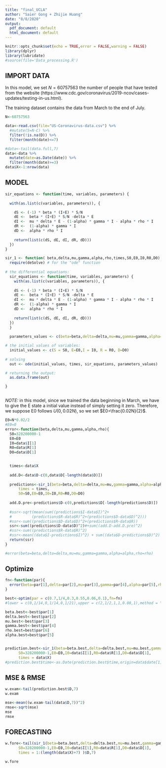 ```yaml
---
title: "final_UCLA"
author: "Saier Gong + Zhijie Huang"
date: "8/8/2020"
output:
  pdf_document: default
  html_document: default
---
```


```r
knitr::opts_chunk$set(echo = TRUE,error = FALSE,warning = FALSE)
library(dplyr)
library(lubridate)
#source(file='Data_processing.R')
```

## IMPORT DATA

In this model, we set $N=60757563$ the number of people that have tested from the website (https://www.cdc.gov/coronavirus/2019-ncov/cases-updates/testing-in-us.html).


The training dataset contains the data from March to the end of July. 
```r

N<-60757563

data<-read.csv(file="US-Coronavirus-data.csv") %>%
  #mutate(S=N-C) %>%
  filter(!is.na(D)) %>%
  filter(month(date)<=7)

#data<-tail(data.full,7)
data<-data %>%
  mutate(date=as.Date(date)) %>%
  filter(month(date)>=3)
data$X<-1:nrow(data)


```

## MODEL

```r
sir_equations <- function(time, variables, parameters) {
  
  with(as.list(c(variables, parameters)), {

    dS <- (-1) * beta * (I+E) * S/N
    dE <-  beta * (I+E) * S/N -delta * E
    dI <-  mu * delta * E - (1-alpha) * gamma * I - alpha * rho * I
    dR <-  (1-alpha) * gamma * I
    dD <-  alpha * rho * I
    
    return(list(c(dS, dE, dI, dR, dD)))
  })
}


```

```r
sir_1 <- function( beta,delta,mu,gamma,alpha,rho,times,S0,E0,I0,R0,D0) {
  require(deSolve) # for the "ode" function
  
# the differential equations:
  sir_equations <- function(time, variables, parameters) {
    with(as.list(c(variables, parameters)), {
    
    dS <- (-1) * beta * (I+E) * S/N
    dE <-  beta * (I+E) * S/N -delta * E
    dI <-  mu * delta * E - (1-alpha) * gamma * I - alpha * rho * I
    dR <-  (1-alpha) * gamma * I
    dD <-  alpha * rho * I
    
    return(list(c(dS, dE, dI, dR, dD)))
  })
  }
  
  parameters_values <- c(beta=beta,delta=delta,mu=mu,gamma=gamma,alpha=alpha,rho=rho)

# the initial values of variables:
  initial_values <- c(S = S0, E=E0,I = I0, R = R0, D=D0)
  
# solving
  out <- ode(initial_values, times, sir_equations, parameters_values)

# returning the output:
  as.data.frame(out)

}



```



*NOTE:* in this model, since we trained the data beginning in March, we have to give the E state a initial value instead of simply setting it zero. Therefore, we suppose E0 follows $U(0,0.02N)$, so we set $E0=\frac{0.02N}{2}$.

```r
E0=N*0.02/2
#E0=0
error<-function(beta,delta,mu,gamma,alpha,rho){
  S0=328200000-1
  E0=E0
  I0=data$I[1]
  R0=data$R[1]
  D0=data$D[1]

  
  times<-data$X
  
  add.D<-data$D-c(0,data$D[-length(data$D)])
  
  predictions<-sir_1(beta=beta,delta=delta,mu=mu,gamma=gamma,alpha=alpha,rho=rho,
      times = times,
      S0=S0,E0=E0,I0=I0,R0=R0,D0=D0)
  
  add.D.pre<-predictions$D-c(0,predictions$D[-length(predictions$D)])
      
  #ssr<-sqrt(mean(sum((predictions$I-data$I)^2+
  #         (predictions$R-data$R)^2+(predictions$D-data$D)^2)))
  #ssr<-sum((predictions$D-data$D)^2+(predictions$R-data$R))
  ssr<-sum((predictions$D-data$D)^2)#+sum((add.D-add.D.pre)^2)
  #ssr<-sum((predictions$R-data$R)^2)
  #ssr<-mean((data$I-predictions$I)^2) + sum((data$D-predictions$D)^2)
  return(ssr)
}

#error(beta=beta,delta=delta,mu=mu,gamma=gamma,alpha=alpha,rho=rho)

```




## Optimize


```r
fn<-function(par){
  error(beta=par[1],delta=par[2],mu=par[3],gamma=par[4],alpha=par[5],rho=par[6])
}

best<-optim(par = c(0.7,1/4,0.3,0.55,0.06,0.1),fn=fn)
#lower = c(0,1/14,0,1/14,0,1/21),upper = c(2,1/2,1,1,0.08,1),method = "L-BFGS-B"

beta.best<-best$par[1]
delta.best<-best$par[2]
mu.best<-best$par[3]
gamma.best<-best$par[4]
rho.best=best$par[6]
alpha.best=best$par[5]


prediction.best<-sir_1(beta=beta.best,delta=delta.best,mu=mu.best,gamma=gamma.best,alpha=alpha.best,rho=rho.best,
      S0=328200000-1,E0=E0,I0=data$I[1],R0=data$R[1],D0=data$D[1],
      times = data$X)
#prediction.best$time<-as.Date(prediction.best$time,origin=data$date[1])
```


## MSE & RMSE

```r
w.exam<-tail(prediction.best$D,7)
w.exam

mse<-mean((w.exam-tail(data$D,7))^2)
rmse<-sqrt(mse)
mse
rmse
```


## FORECASTING
```r


w.fore<-tail(sir_1(beta=beta.best,delta=delta.best,mu=mu.best,gamma=gamma.best,alpha=alpha.best,rho=rho.best,
      S0=328200000-1,E0=E0,I0=data$I[1],R0=data$R[1],D0=data$D[1],
      times = 1:(length(data$X)+7) )$D,7)

w.fore

```

